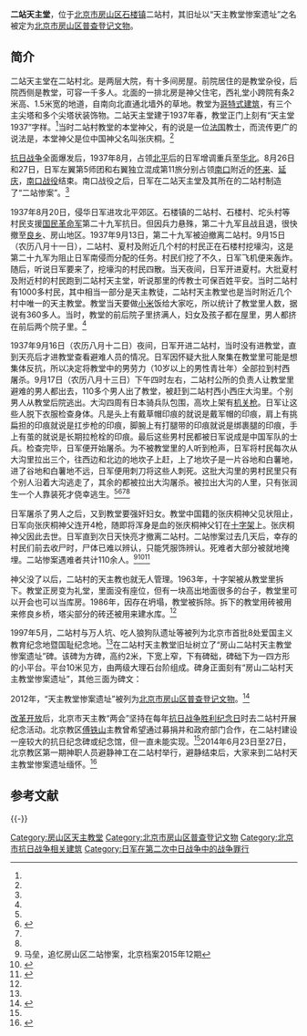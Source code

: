 '''二站天主堂'''，位于[[北京市|北京市]][[房山区|房山区]][[石楼镇|石楼镇]]二站村，其旧址以“天主教堂惨案遗址”之名被定为[[北京市房山区普查登记文物|北京市房山区普查登记文物]]。

==简介==
二站天主堂在二站村北。是两层大院，有十多间房屋。前院居住的是教堂杂役，后院西侧是教堂，可容一千多人。北面的一排北房是神父住宅，西礼堂小跨院有条2米高、1.5米宽的地道，自南向北直通北墙外的草地。教堂为[[哥特式建筑|哥特式建筑]]，有三个主尖塔和多个尖塔状装饰物。二站天主堂建于1937年春，教堂正门上刻有“天主堂1937”字样。<ref name=xjb/>当时二站村教堂的本堂神父，有的说是一位[[法国|法国]]教士，而流传更广的说法是，本堂神父是位中国神父名叫张庆桐。<ref name=liuyuan/>

[[抗日战争|抗日战争]]全面爆发后，1937年8月，占领[[北平|北平]]后的日军增调重兵至[[华北|华北]]。8月26日和27日，日军左翼第5师团和右翼独立混成第11旅分别占领[[南口镇|南口]]附近的[[怀来|怀来]]、[[延庆|延庆]]，[[南口战役|南口战役]]结束。南口战役之后，日军在二站天主堂及其所在的二站村制造了“二站惨案”。<ref name=xjb/>

1937年8月20日，侵华日军进攻北平郊区。石楼镇的二站村、石楼村、坨头村等村民支援[[国民革命军|国民革命军]]第二十九军抗日。但因兵力悬殊，第二十九军且战且退，很快撤至[[良乡|良乡]]、房山地区。1937年9月13日，第二十九军被迫撤离二站村。9月15日（农历八月十一日），二站村、夏村及附近几个村的村民正在石楼村挖壕沟，这是第二十九军为阻止日军南侵而分配的任务。村民们挖了不久，日军飞机便来轰炸。随后，听说日军要来了，挖壕沟的村民四散。当天夜间，日军开进夏村。大批夏村及附近村的村民跑到二站村天主堂，听说那里的传教士可保百姓平安。当时二站村有1000多村民，其中相当一部分是天主教徒，二站村天主教堂也是当时附近几个村中唯一的天主教堂。教堂当天要做[[小米|小米]]饭给大家吃，所以统计了教堂里人数，据说有360多人。当时，教堂的前后院子里挤满人，妇女及孩子都在屋里，男人都挤在前后两个院子里。<ref name=xjb/>

1937年9月16日（农历八月十二日）夜间，日军开进二站村，当时没有进教堂，直到天亮后才进教堂查看避难人员的情况。日军因怀疑大批人聚集在教堂里可能是想集体反抗，所以决定将教堂中的男劳力（10岁以上的男性青壮年）全部拉到村西屠杀。9月17日（农历八月十三日）下午四时左右，二站村公所的负责人让教堂里避难的男人都出去，110多个男人出了教堂，被赶到二站村西小西庄大沟里。个别男人从教堂后院逃出。大沟四周有日本骑兵队包围，高坎上架有[[机关枪|机关枪]]。日军让这些人脱下衣服检查身体。凡是头上有戴草帽印痕的就说是戴军帽的印痕，肩上有挑扁担的印痕就说是扛步枪的印痕，脚腕上有打腿带的印痕就说是绑裹腿的印痕，手上有茧的就说是长期拉枪栓的印痕。最后这些男村民都被日军说成是中国军队的士兵。检查完毕，日军便开始屠杀。为不被教堂里的人听到枪声，日军将村民每次从大沟里拉出三个，往西边和北边的地坎子上赶，上了地坎子是一片谷地和白薯地，进了谷地和白薯地不远，日军便用刺刀将这些人刺死。这批大沟里的男村民里只有个别人沿着大沟逃走了，其余的都被拉出大沟屠杀。被拉出大沟的人里，只有张润生一个人靠装死才侥幸逃生。<ref name=xjb/><ref>{{Cite web |url = http://mt.sohu.com/20160706/n458106731.shtml |title = “七七”勿忘国耻，记发生在房山地区的侵华惨案！ |author =  |date = 2016-07-06 |publisher = 搜狐 |language =  |accessdate =  |quote =  |archive-date = 2016-12-27 |archive-url = https://web.archive.org/web/20161227201354/http://mt.sohu.com/20160706/n458106731.shtml |dead-url = no }}</ref><ref name=ma/><ref name=liuyuan/>

日军屠杀了男人之后，又到教堂要强奸妇女。教堂中国籍的张庆桐神父见状阻止，日军向张庆桐神父连开4枪，随即将浑身是血的张庆桐神父钉在[[十字架|十字架]]上。张庆桐神父因此去世。日军直到次日天快亮才撤离二站村。二站惨案过去几天后，幸存的村民们前去收尸时，尸体已难以辨认，只能凭服饰辨认。死难者大部分被就地掩埋。二站惨案遇难者共计110余人。<ref name=ma>马垒，追忆房山区二站惨案，北京档案2015年12期</ref><ref name=liuyuan>{{Cite web|url =  http://www.tianguangbao.org/2015.8.15/13.htm|title =  铭记惨痛历史  共建富强祖国——记房山二站村教堂惨案始|author =  刘源|date =  |publisher =  天光|language =  |accessdate =  |quote =  |archive-date =  2016-12-27|archive-url =  https://web.archive.org/web/20161227200606/http://www.tianguangbao.org/2015.8.15/13.htm|dead-url =  no}}</ref><ref name=xjb>{{Cite web|url =http://www.bjnews.com.cn/lifestyle/2010/08/25/63254.html|title =二站村的血色1937|author =|date =2010-08-25|publisher =新京报网|language =|accessdate =|quote =|deadurl =yes|archiveurl =https://web.archive.org/web/20130927101025/http://www.bjnews.com.cn/lifestyle/2010/08/25/63254.html|archivedate =2013-09-27}}</ref>

神父没了以后，二站村的天主教也就无人管理。1963年，十字架被从教堂里拆下。教堂正房变为礼堂，里面没有座位，但有一块高出地面很多的台子，教堂里可以开会也可以当库房。1986年，因存在坍塌，教堂被拆除。拆下的教堂用砖被用来修良乡桥，塔尖部分的砖还被用来建水库。<ref name=xjb/>

1997年5月，二站村与万人坑、吃人狼狗队遗址等被列为北京市首批8处爱国主义教育纪念地暨国耻纪念地。<ref name=xjb/>在二站村天主教堂旧址树立了“房山二站村天主教堂惨案遗址”碑。该碑为方碑，高约2米，下宽上窄，下有碑础，碑础下为一四方形的小平台。平台10米见方，由两级大理石台阶组成。碑身正面刻有“房山二站村天主教堂惨案遗址”，其他三面为碑文：
{{引用|
（第一面碑文）：
一九三七年九月十五日，房山地区二站村等村民在石楼村南，帮助抗日的二十九军挖战壕，以阻止日本侵略军南侵。日军在其飞机疯狂轰炸的的掩护下，侵入了二站村，百姓四处□逃，许多人逃进村北的天主教堂避难。教

（第二面碑文）：
堂前后有两层大院，都挤满了人。日军强行将所有男人赶到村西大沟里，硬把他们说成是抗日的[[八路军|八路军]]和二十九军，将他们成批杀害。然后日军又进入教堂，将妇女进行侮辱杀害，张教士进行阻拦，也被开枪打死，并把尸体钉

（第三面碑文）：
在十字架上。这次惨案共有一百一十余人被杀害，只有一人幸存。

中共北京市委宣传部<br>
北京市文物事业管理局<br>
房山区人民政府<br>
一九九七年五月
}}

2012年，“天主教堂惨案遗址”被列为[[北京市房山区普查登记文物|北京市房山区普查登记文物]]。<ref>{{Cite web|url = http://whw.bjfsh.gov.cn/whycbh/wwbh/19078.htm|title = 北京市房山区第三次全国文物普查不可移动文物名录|author = |date = 2015-08-19|publisher = 房山区文化委员会|language = |accessdate = |quote = |archive-url = https://web.archive.org/web/20161228032506/http://whw.bjfsh.gov.cn/whycbh/wwbh/19078.htm|archive-date = 2016-12-28|dead-url = yes}}</ref>

[[改革开放|改革开放]]后，北京市天主教“两会”坚持在每年[[抗日战争胜利纪念日|抗日战争胜利纪念日]]时去二站村开展纪念活动。北京教区[[傅铁山|傅铁山]]主教曾希望通过募捐并和政府部门合作，在二站村建设一座较大的抗日纪念碑或纪念馆，但一直未能实现。<ref name=xjb/>2014年6月23日至27日，北京教区第一期神职人员避静神工在二站村举行，避静结束后，大家来到二站村天主教堂惨案遗址缅怀。<ref>{{Cite web |url = http://www.chinacatholic.org/News/index/id/28660.html |title = 北京：北京教区神父年度避静神工在房山举行 |author =  |date = 2014-07-07 |publisher = 信德网 |language =  |accessdate =  |quote =  |archive-date = 2019-02-21 |archive-url = https://web.archive.org/web/20190221181829/http://www.chinacatholic.org/News/index/id/28660.html |dead-url = no }}</ref>

== 参考文献 ==
{{Reflist|30em}}

{{-}}
{{北京教堂}}

[[Category:房山区天主教堂|Category:房山区天主教堂]]
[[Category:北京市房山区普查登记文物|Category:北京市房山区普查登记文物]]
[[Category:北京市抗日战争相关建筑|Category:北京市抗日战争相关建筑]]
[[Category:日军在第二次中日战争中的战争罪行|Category:日军在第二次中日战争中的战争罪行]]